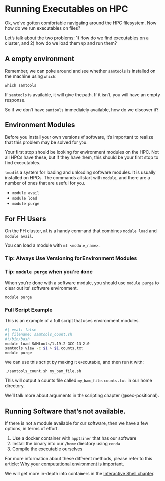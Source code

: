 # Running Executables on HPC

Ok, we've gotten comfortable navigating around the HPC filesystem. Now how do we run executables on files?

Let's talk about the two problems: 1) How do we find executables on a cluster, and 2) how do we load them up and run them?

## A empty environment



Remember, we can poke around and see whether `samtools` is installed on the machine using `which`:

```
which samtools
```

If `samtools` is available, it will give the path. If it isn't, you will have an empty response.

So if we don't have `samtools` immediately available, how do we discover it?

## Environment Modules

Before you install your own versions of software, it's important to realize that this problem may be solved for you.

Your first stop should be looking for environment modules on the HPC. Not all HPCs have these, but if they have them, this should be your first stop to find executables. 

`lmod` is a system for loading and unloading software modules. It is usually installed on HPCs. The commands all start with `module`, and there are a number of ones that are useful for you.

- `module avail`
- `module load`
- `module purge`

:::{.callout}
## For FH Users

On the FH cluster, `ml` is a handy command that combines `module load` and `module avail`.

You can load a module with `ml <module_name>`.
:::

### Tip: Always Use Versioning for Environment Modules



### Tip: `module purge` when you're done

When you're done with a software module, you should use `module purge` to clear out its' software environment. 

```
module purge
```

### Full Script Example

This is an example of a full script that uses environment modules. 

```bash
#| eval: false
#| filename: samtools_count.sh
#!/bin/bash
module load SAMtools/1.19.2-GCC-13.2.0
samtools view -c $1 > $1.counts.txt
module purge
```

We can use this script by making it executable, and then run it with:

```
./samtools_count.sh my_bam_file.sh
```

This will output a counts file called `my_bam_file.counts.txt` in our home directory.

We'll talk more about arguments in the scripting chapter (@sec-positional).

## Running Software that's not available.

If there is not a module available for our software, then we have a few options, in terms of effort.

1. Use a docker container with `apptainer` that has our software
2. Install the binary into our `/home` directory using `conda`
3. Compile the executable ourselves

For more information about these different methods, please refer to this article: [Why your computational environment is important](https://sciwiki.fredhutch.org/dasldemos/computational_rank/).

We will get more in-depth into containers in the [Interactive Shell chapter](interactive_shell.html).

